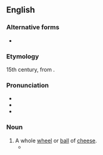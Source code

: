 ==English==

===Alternative forms===
* {{l|en|kebbock}}

===Etymology===
15th century, from {{der|en|gd|càbaig}}.

===Pronunciation===
* {{IPA|en|/ˈkɛbək/}}
* {{audio|en|LL-Q1860 (eng)-Vealhurl-kebbuck.wav|Audio (UK)}}
* {{rhymes|en|ɛbək|s=2}}

===Noun===
{{en-noun}}

# A whole [[wheel]] or [[ball]] of [[cheese]].
#* {{quote-book|en|passage=Syne draws her '''kebbuck''' an’ her knife|author=Robert Burns|title=The Holy Fair|year=1785}}